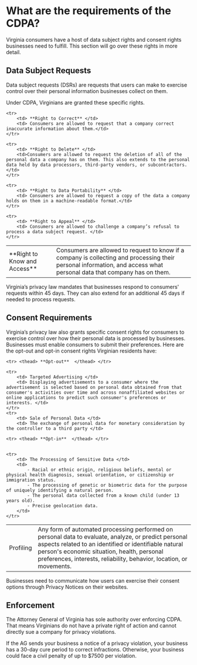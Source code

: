 # What are the requirements of the CDPA?

Virginia consumers have a host of data subject rights and consent rights businesses need to fulfill. This section will go over these rights in more detail.

## Data Subject Requests

Data subject requests (DSRs) are requests that users can make to exercise control over their personal information businesses collect on them.

Under CDPA, Virginians are granted these specific rights.

<table>
    <tr>
        <td> **Right to Know and Access** </td>
        <td> Consumers are allowed to request to know if a company is collecting and processing their personal information, and access what personal data that company has on them. </td>
    </tr>

    <tr>
        <td> **Right to Correct** </td>
        <td> Consumers are allowed to request that a company correct inaccurate information about them.</td>
    </tr>

    <tr>
        <td> **Right to Delete** </td>
        <td>Consumers are allowed to request the deletion of all of the personal data a company has on them. This also extends to the personal data held by data processors, third-party vendors, or subcontractors.</td>
    </tr>

    <tr>
        <td> **Right to Data Portability** </td>
        <td> Consumers are allowed to request a copy of the data a company holds on them in a machine-readable format.</td>
    </tr>

    <tr>
        <td> **Right to Appeal** </td>
        <td> Consumers are allowed to challenge a company’s refusal to process a data subject request. </td>
    </tr>
</table>


Virginia’s privacy law mandates that businesses respond to consumers' requests within 45 days. They can also extend for an additional 45 days if needed to process requests.

## Consent Requirements

Virginia’s privacy law also grants specific consent rights for consumers to exercise control over how their personal data is processed by businesses. Businesses must enable consumers to submit their preferences. Here are the opt-out and opt-in consent rights Virginian residents have:


<table>

    <tr> <thead> **Opt-out**  </thead> </tr>

    <tr> 
        <td> Targeted Advertising </td>
        <td> Displaying advertisements to a consumer where the advertisement is selected based on personal data obtained from that consumer's activities over time and across nonaffiliated websites or online applications to predict such consumer's preferences or interests. </td>
    </tr>
    <tr>
        <td> Sale of Personal Data </td>
        <td> The exchange of personal data for monetary consideration by the controller to a third party </td>
</tr>
<tr>
        <td> Profiling </td>
        <td> Any form of automated processing performed on personal data to evaluate, analyze, or predict personal aspects related to an identified or identifiable natural person's economic situation, health, personal preferences, interests, reliability, behavior, location, or movements. </td>
    </tr>

    <tr> <thead> **Opt-in**  </thead> </tr>


    <tr>
        <td> The Processing of Sensitive Data </td>
        <td> 
            - Racial or ethnic origin, religious beliefs, mental or physical health diagnosis, sexual orientation, or citizenship or immigration status.  
            - The processing of genetic or biometric data for the purpose of uniquely identifying a natural person.
            - The personal data collected from a known child (under 13 years old).
            - Precise geolocation data.
        </td>
    </tr>
</table>

Businesses need to communicate how users can exercise their consent options through Privacy Notices on their websites.

## Enforcement 

The Attorney General of Virginia has sole authority over enforcing CDPA. That means Virginians do not have a private right of action and cannot directly sue a company for privacy violations. 

If the AG sends your business a notice of a privacy violation, your business has a 30-day cure period to correct infractions. Otherwise, your business could face a civil penalty of up to $7500 per violation.